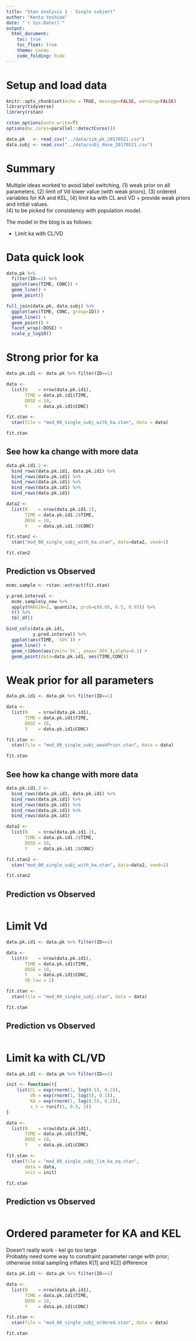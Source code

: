 ```yaml
---
title: "Stan analysis 1 - Single subject"
author: "Kenta Yoshida"
date: "`r Sys.Date()`"
output: 
  html_document: 
    toc: true
    toc_float: true
    theme: cosmo
    code_folding: hide
---
```


# Setup and load data
```r
knitr::opts_chunk$set(echo = TRUE, message=FALSE, warning=FALSE)
library(tidyverse)
library(rstan)

rstan_options(auto_write=T)
options(mc.cores=parallel::detectCores())

data.pk   <- read_csv("../data/sim_pk_20170521.csv") 
data.subj <- read_csv("../data/subj_dose_20170521.csv") 
```

# Summary
Multiple ideas worked to avoid label switching, (1) weak prior on all parameters, (2) limit of Vd lower value (with weak priors), (3) ordered variables for KA and KEL, (4) limit ka with CL and VD + provide weak priors and initial values.  
(4) to be picked for consistency with population model. 

The model in the blog is as follows:

* Limit ka with CL/VD

# Data quick look

```r
data.pk %>%
  filter(ID==1) %>% 
  ggplot(aes(TIME, CONC)) +
  geom_line() +
  geom_point() 

full_join(data.pk, data.subj) %>% 
  ggplot(aes(TIME, CONC, group=ID)) +
  geom_line() +
  geom_point() +
  facet_wrap(~DOSE) +
  scale_y_log10()

```




# Strong prior for ka

```r
data.pk.id1 <- data.pk %>% filter(ID==1)

data <- 
  list(N    = nrow(data.pk.id1),
       TIME = data.pk.id1$TIME,
       DOSE = 10,
       Y    = data.pk.id1$CONC)

fit.stan <-
  stan(file = "mod_00_single_subj_with_ka.stan", data = data)

fit.stan
```

## See how ka change with more data

```r
data.pk.id1.2 <- 
  bind_rows(data.pk.id1, data.pk.id1) %>% 
  bind_rows(data.pk.id1) %>% 
  bind_rows(data.pk.id1) %>% 
  bind_rows(data.pk.id1) %>% 
  bind_rows(data.pk.id1)

data2 <- 
  list(N    = nrow(data.pk.id1.2),
       TIME = data.pk.id1.2$TIME,
       DOSE = 10,
       Y    = data.pk.id1.2$CONC)

fit.stan2 <-
  stan("mod_00_single_subj_with_ka.stan", data=data2, seed=1)

fit.stan2
```

## Prediction vs Observed

```r
mcmc.sample <- rstan::extract(fit.stan)

y.pred.interval <- 
  mcmc.sample$y_new %>% 
  apply(MARGIN=2, quantile, prob=c(0.05, 0.5, 0.95)) %>% 
  t() %>% 
  tbl_df()

bind_cols(data.pk.id1,
          y.pred.interval) %>% 
  ggplot(aes(TIME, `50%`)) +
  geom_line() +
  geom_ribbon(aes(ymin=`5%`, ymax=`95%`),alpha=0.1) +
  geom_point(data=data.pk.id1, aes(TIME,CONC))

```


# Weak prior for all parameters

```r
data.pk.id1 <- data.pk %>% filter(ID==1)

data <- 
  list(N    = nrow(data.pk.id1),
       TIME = data.pk.id1$TIME,
       DOSE = 10,
       Y    = data.pk.id1$CONC)

fit.stan <-
  stan(file = "mod_00_single_subj_weakPrior.stan", data = data)

fit.stan
```

## See how ka change with more data

```r
data.pk.id1.2 <- 
  bind_rows(data.pk.id1, data.pk.id1) %>% 
  bind_rows(data.pk.id1) %>% 
  bind_rows(data.pk.id1) %>% 
  bind_rows(data.pk.id1) %>% 
  bind_rows(data.pk.id1)

data2 <- 
  list(N    = nrow(data.pk.id1.2),
       TIME = data.pk.id1.2$TIME,
       DOSE = 10,
       Y    = data.pk.id1.2$CONC)

fit.stan2 <-
  stan("mod_00_single_subj_with_ka.stan", data=data2, seed=1)

fit.stan2
```

## Prediction vs Observed

```r
```


# Limit Vd

```r
data.pk.id1 <- data.pk %>% filter(ID==1)

data <- 
  list(N    = nrow(data.pk.id1),
       TIME = data.pk.id1$TIME,
       DOSE = 10,
       Y    = data.pk.id1$CONC,
       VD_low = 2)

fit.stan <-
  stan(file = "mod_00_single_subj.stan", data = data)

fit.stan
```

## Prediction vs Observed

```r
```


# Limit ka with CL/VD

```r
data.pk.id1 <- data.pk %>% filter(ID==1)

init <- function(){
    list(CL = exp(rnorm(1, log(0.5), 0.2)),
         VD = exp(rnorm(1, log(5), 0.2)),
         KA = exp(rnorm(1, log(0.5), 0.2)),
         s_Y = runif(1, 0.5, 2))
}

data <- 
  list(N    = nrow(data.pk.id1),
       TIME = data.pk.id1$TIME,
       DOSE = 10,
       Y    = data.pk.id1$CONC)

fit.stan <-
  stan(file = "mod_00_single_subj_lim_ka_eq.stan", 
       data = data,
       init = init)

fit.stan
```

## Prediction vs Observed

```r
```

# Ordered parameter for KA and KEL

Doesn't really work - kel go too large  
Probably need some way to constraint parameter range with prior; otherwise initial sampling inflates K[1] and K[2] difference

```r
data.pk.id1 <- data.pk %>% filter(ID==1)

data <- 
  list(N    = nrow(data.pk.id1),
       TIME = data.pk.id1$TIME,
       DOSE = 10,
       Y    = data.pk.id1$CONC)

fit.stan <-
  stan(file = "mod_00_single_subj_ordered.stan", data = data)

fit.stan
```



